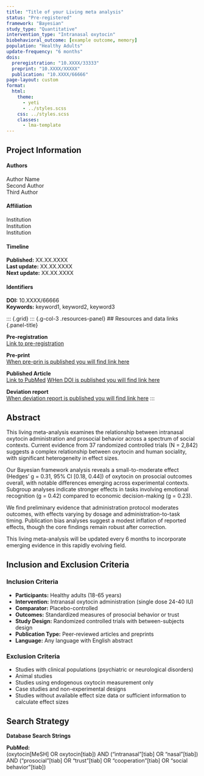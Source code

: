 ```yaml
---
title: "Title of your Living meta analysis" 
status: "Pre-registered"
framework: "Bayesian"
study_type: "Quantitative"
intervention_type: "Intranasal oxytocin" 
biobehavioral_outcome: [example outcome, memory]
population: "Healthy Adults"
update-frequency: "6 months"
dois:
  preregistration: "10.XXXX/33333"
  preprint: "10.XXXX/XXXXX"
  publication: "10.XXXX/66666"
page-layout: custom
format:
  html:
    theme: 
      - yeti
      - ../styles.scss
    css: ../styles.scss 
    classes:
      - lma-template
--- 
```



::: {.callout-note .meta-info-container}
## Project Information

::: {.meta-grid}
::: {.meta-column}
#### Authors
Author Name  
Second Author  
Third Author
:::

::: {.meta-column}
#### Affiliation
Institution  
Institution  
Institution
:::

::: {.meta-column}
#### Timeline
**Published:** XX.XX.XXXX  
**Last update:** XX.XX.XXXX  
**Next update:** XX.XX.XXXX
:::

::: {.meta-column}
#### Identifiers
**DOI:** 10.XXXX/66666  
**Keywords:** keyword1, keyword2, keyword3
:::
:::
:::

::: {.grid}
::: {.g-col-3 .resources-panel}
## Resources and data links {.panel-title}

**Pre-registration**  
[Link to pre-registration]({{<https://www.cos.io/initiatives/prereg>}})

**Pre-print**  
[When pre-prin is published you will find link here]({{< meta dois.preprint >}})

**Published Article**  
[Link to PubMed](https://www.ncbi.nlm.nih.gov/)
[WHen DOI is published you will find link here]({{< meta dois.publication >}})

**Deviation report**  
[When deviation report is published you will find link here](#) 
:::

::: {.g-col-9 .abstract-section}
## Abstract
This living meta-analysis examines the relationship between intranasal oxytocin administration and prosocial behavior across a spectrum of social contexts. Current evidence from 37 randomized controlled trials (N = 2,842) suggests a complex relationship between oxytocin and human sociality, with significant heterogeneity in effect sizes.

Our Bayesian framework analysis reveals a small-to-moderate effect (Hedges' g = 0.31, 95% CI [0.18, 0.44]) of oxytocin on prosocial outcomes overall, with notable differences emerging across experimental contexts. Subgroup analyses indicate stronger effects in tasks involving emotional recognition (g = 0.42) compared to economic decision-making (g = 0.23).

We find preliminary evidence that administration protocol moderates outcomes, with effects varying by dosage and administration-to-task timing. Publication bias analyses suggest a modest inflation of reported effects, though the core findings remain robust after correction.

This living meta-analysis will be updated every 6 months to incorporate emerging evidence in this rapidly evolving field.
:::

::: {.g-col-9 .inclusion.exclusion-section}
## Inclusion and Exclusion Criteria

### Inclusion Criteria
- **Participants:** Healthy adults (18-65 years)
- **Intervention:** Intranasal oxytocin administration (single dose 24-40 IU)
- **Comparator:** Placebo-controlled 
- **Outcomes:** Standardized measures of prosocial behavior or trust
- **Study Design:** Randomized controlled trials with between-subjects design
- **Publication Type:** Peer-reviewed articles and preprints
- **Language:** Any language with English abstract

### Exclusion Criteria
- Studies with clinical populations (psychiatric or neurological disorders)
- Animal studies
- Studies using endogenous oxytocin measurement only
- Case studies and non-experimental designs
- Studies without available effect size data or sufficient information to calculate effect sizes
:::

::: {.g-col-3 .search-string-box}
## Search Strategy {.panel-title}
**Database Search Strings**

**PubMed:**  
(oxytocin[MeSH] OR oxytocin[tiab]) AND ("intranasal"[tiab] OR "nasal"[tiab]) AND ("prosocial"[tiab] OR "trust"[tiab] OR "cooperation"[tiab] OR "social behavior"[tiab])
::: 

